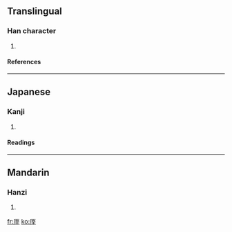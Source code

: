 ==Translingual==
===Han character===
{{Han char|rn=27|rad=厂|as=07|sn=9|four=7124<sub>1</sub>|canj=一卜廿十 (MYTJ)}}
# {{defn|Han}}
====References====
{{Han ref|kx=0161.200|dkj=02943|dj=0368.010|hdz=10073.050|uh=5397|ud=21399|bh=CDF6|bd=52726}}
----
==Japanese==
===Kanji===
{{ja-kanji|grade=|rs=厂07}}
# {{defn|Japanese}} 
====Readings====
{{ja-readings|on=[[てい]] (tei), [[だい]] (dai)|kun=}}
----
==Mandarin==
===Hanzi===
{{cmn-hanzi|pin=[[tí]] (ti2), [[yuàn]] (yuan4)|wg=t'i<sup>2</sup>, yüan<sup>4</sup>}}
# {{defn|Mandarin}}

[[fr:厗]]
[[ko:厗]]
